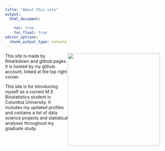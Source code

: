 ```yaml
---
title: "About this site"
output: 
  html_document:
    
    toc: true
    toc_float: true
editor_options: 
  chunk_output_type: console
---
```


<img src="image/Columbia-Mailman-school-logo.jpeg" style ="width: 300px; float: right">

This site is made by Rmarkdown and github pages. It is hosted by my github account, linked at the top right corner. 

This site is for introducing myself as a current M.S Biostatistics student in Columbia University. It includes my updated profiles and contains a list of data science projects and statistical analyses throughout my graduate study.

